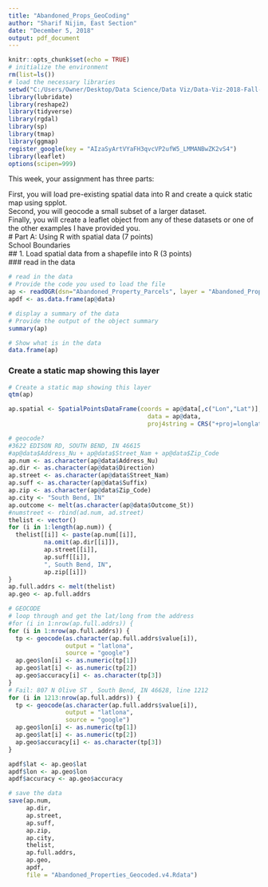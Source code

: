 ---
title: "Abandoned_Props_GeoCoding"
author: "Sharif Nijim, East Section"
date: "December 5, 2018"
output: pdf_document
---

```{r setup, include=FALSE}
knitr::opts_chunk$set(echo = TRUE)
# initialize the environment
rm(list=ls()) 
# load the necessary libraries
setwd("C:/Users/Owner/Desktop/Data Science/Data Viz/Data-Viz-2018-Fall-master/FinalProject")
library(lubridate)
library(reshape2)
library(tidyverse)
library(rgdal)
library(sp)
library(tmap)
library(ggmap)
register_google(key = "AIzaSyArtVYaFH3qvcVP2ufW5_LMMANBwZK2vS4")
library(leaflet)
options(scipen=999)
```

This week, your assignment has three parts:

First, you will load pre-existing spatial data into R and create a quick static map using spplot.  
Second, you will geocode a small subset of a larger dataset.  
Finally, you will create a leaflet object from any of these datasets or one of the other examples I have provided you.  
# Part A: Using R with spatial data (7 points)  
School Boundaries  
## 1. Load spatial data from a shapefile into R (3 points)  
### read in the data
```{r}
# read in the data
# Provide the code you used to load the file  
ap <- readOGR(dsn="Abandoned_Property_Parcels", layer = "Abandoned_Property_Parcels", stringsAsFactors = FALSE)
apdf <- as.data.frame(ap@data)
```
```{r}
# display a summary of the data
# Provide the output of the object summary  
summary(ap)
```
```{r}
# Show what is in the data
data.frame(ap)
```
### Create a static map showing this layer
```{r}
# Create a static map showing this layer
qtm(ap)
```

```{r}
ap.spatial <- SpatialPointsDataFrame(coords = ap@data[,c("Lon","Lat")],
                                       data = ap@data,
                                       proj4string = CRS("+proj=longlat +datum=WGS84"))
```
```{r, eval=FALSE}
# geocode?
#3622 EDISON RD, SOUTH BEND, IN 46615
#ap@data$Address_Nu + ap@data$Street_Nam + ap@data$Zip_Code
ap.num <- as.character(ap@data$Address_Nu)
ap.dir <- as.character(ap@data$Direction)
ap.street <- as.character(ap@data$Street_Nam)
ap.suff <- as.character(ap@data$Suffix)
ap.zip <- as.character(ap@data$Zip_Code)
ap.city <- "South Bend, IN"
ap.outcome <- melt(as.character(ap@data$Outcome_St))
#numstreet <- rbind(ad.num, ad.street)
thelist <- vector()
for (i in 1:length(ap.num)) {
  thelist[[i]] <- paste(ap.num[[i]],
          na.omit(ap.dir[[i]]),
          ap.street[[i]],
          ap.suff[[i]],
          ", South Bend, IN",
          ap.zip[[i]])
}
ap.full.addrs <- melt(thelist)
ap.geo <- ap.full.addrs
```

```{r, eval=FALSE}
# GEOCODE
# loop through and get the lat/long from the address
#for (i in 1:nrow(ap.full.addrs)) {
for (i in 1:nrow(ap.full.addrs)) {
  tp <- geocode(as.character(ap.full.addrs$value[i]),
                output = "latlona",
                source = "google")
  ap.geo$lon[i] <- as.numeric(tp[1])
  ap.geo$lat[i] <- as.numeric(tp[2])
  ap.geo$accuracy[i] <- as.character(tp[3])
}
# Fail: 807 N Olive ST , South Bend, IN 46628, line 1212
for (i in 1213:nrow(ap.full.addrs)) {
  tp <- geocode(as.character(ap.full.addrs$value[i]),
                output = "latlona",
                source = "google")
  ap.geo$lon[i] <- as.numeric(tp[1])
  ap.geo$lat[i] <- as.numeric(tp[2])
  ap.geo$accuracy[i] <- as.character(tp[3])
}
```
```{r}
apdf$lat <- ap.geo$lat
apdf$lon <- ap.geo$lon
apdf$accuracy <- ap.geo$accuracy
```
```{r, eval=FALSE}
# save the data
save(ap.num,
     ap.dir,
     ap.street,
     ap.suff,
     ap.zip,
     ap.city,
     thelist,
     ap.full.addrs,
     ap.geo,
     apdf,
     file = "Abandoned_Properties_Geocoded.v4.Rdata")
```